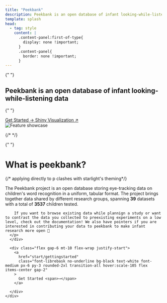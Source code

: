 ```yaml
---
title: "Peekbank"
description: Peekbank is an open database of infant looking-while-listening data
template: splash
head:
  - tag: style
    content: |
      .content-panel:first-of-type{
        display: none !important;
      }
      .content-panel{
        border: none !important;
      }
---
```



<div class="flex flex-col items-center text-center max-w-4xl mx-auto sm:px-2 md:px-8 grid-pattern">

{" "}

<RotatingGallery client:load />
<h2 class="font-librebask leading-normal text-2xl md:text-3xl lg:text-4xl mt-8 sm:mt-16 mb-8 font-black text-gray-900 dark:text-white">
  Peekbank is an open database of infant <wbr />looking-while-listening data
</h2>

{" "}

<div class="flex gap-6 mb-16 flex-wrap justify-center">
  <a
    href="start/gettingstarted"
    class="font-librebask no-underline bg-black text-white font-medium px-8 py-4 rounded-2xl transition-all hover:scale-105 flex items-center gap-2"
  >
    Get Started <span>→</span>
  </a>
  <a
    href="shiny"
    class="hidden sm:block no-underline bg-gray-100 hover:bg-gray-200 text-gray-700 font-medium px-8 py-4 rounded-2xl transition-all hover:scale-105 flex items-center gap-2"
  >
    Shiny Visualization <span>↗</span>
  </a>
</div>
<Image
  src={peekbankVis}
  width={3000}
  height={1800}
  alt="Feature showcase"
  class="w-full max-w-2xl border-3 sm:border-4 border-black rounded-lg p-4 mb-20"
/>

{/* <Stats /> */}

{" "}

  <div class="max-w-2xl flex-col items-start">
    <div class="transform text-start">
      <h1 class="font-librebask">What is peekbank?</h1>
      <div class="sm:text-lg"> {/* applying directly to p clashes with starlight's theming*/}
      <p>
        The Peekbank project is an open database storing
        eye-tracking data on children's word recognition in a uniform, tabular format. The project brings together data shared by different research groups, spanning <strong>39</strong> datasets with a total of <strong>3537</strong> children tested.
        
        If you want to browse existing data while plannign a study or want to contrast the data you collected to preexisting experiments on a low level, check out the documentation! We also have pointers if you are interested in contributing your data to peekbank to make infant research more open 🦝
      </p>
      </div>

      <div class="flex gap-6 mt-10 flex-wrap justify-start">
        <a
          href="start/gettingstarted"
          class="font-librebask no-underline bg-black text-white font-medium px-6 py-3 rounded-2xl transition-all hover:scale-105 flex items-center gap-2"
        >
          Get Started <span>→</span>
        </a>
      
      </div>
    </div>
  </div>

</div>
